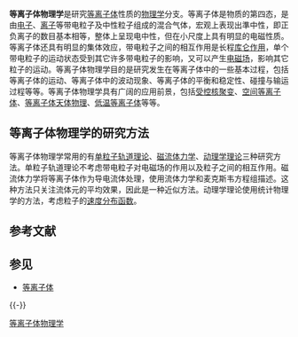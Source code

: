 {{noteTA
|1=zh-cn:等离子体; zh-tw:電漿; zh-hk:等離子體;
}}
'''等离子体物理学'''是研究[[等离子体|等离子体]]性质的[[物理学|物理学]]分支。等离子体是物质的第四态，是由[[电子|电子]]、[[离子|离子]]等带电粒子及中性粒子组成的混合气体，宏观上表现出準中性，即正负离子的数目基本相等，整体上呈现电中性，但在小尺度上具有明显的电磁性质。等离子体还具有明显的集体效应，带电粒子之间的相互作用是长程[[库仑作用|库仑作用]]，单个带电粒子的运动状态受到其它许多带电粒子的影响，又可以产生[[电磁场|电磁场]]，影响其它粒子的运动。等离子体物理学目的是研究发生在等离子体中的一些基本过程，包括等离子体的运动、等离子体中的波动现象、等离子体的平衡和稳定性、碰撞与输运过程等等。等离子体物理学具有广阔的应用前景，包括[[受控核聚变|受控核聚变]]、[[空间等离子体|空间等离子体]]、[[等离子体天体物理|等离子体天体物理]]、[[低温等离子体|低温等离子体]]等等。

==等离子体物理学的研究方法==
等离子体物理学常用的有[[单粒子轨道理论|单粒子轨道理论]]、[[磁流体力学|磁流体力学]]、[[动理学理论|动理学理论]]三种研究方法。单粒子轨道理论不考虑带电粒子对电磁场的作用以及粒子之间的相互作用。磁流体力学将等离子体作为导电流体处理，使用流体力学和麦克斯韦方程组描述。这种方法只关注流体元的平均效果，因此是一种近似方法。动理学理论使用统计物理学的方法，考虑粒子的[[速度分布函数|速度分布函数]]。

== 参考文献 ==
{{Reflist}}

== 参见 ==
* [[等离子体|等离子体]]

{{-}}
{{Physics-footer}}

[[Category:等离子体物理学|]]

{{Physics-stub}}